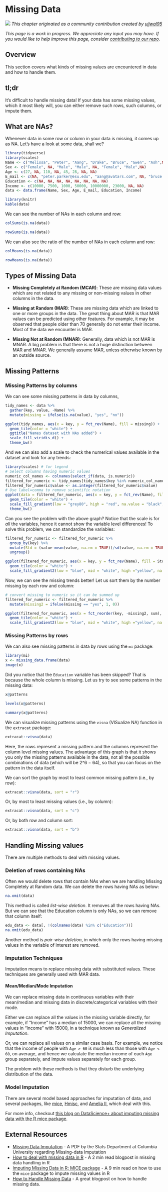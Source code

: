 # Missing Data {#missing}

![](images/banners/banner_missing.png)
*This chapter originated as a community contribution created by [ujjwal95](https://github.com/ujjwal95){target="_blank"}*

*This page is a work in progress. We appreciate any input you may have. If you would like to help improve this page, consider [contributing to our repo](contribute.html).*

## Overview
This section covers what kinds of missing values are encountered in data and how to handle them.

## tl;dr
It's difficult to handle missing data! If your data has some missing values, which it most likely will, you can either remove such rows, such columns, or impute them.

## What are NAs?

Whenever data in some row or column in your data is missing, it comes up as NA. Let's have a look at some data, shall we?
```r
library(tidyverse)
library(scales)
Name <- c("Melissa", "Peter", "Aang", "Drake", "Bruce", "Gwen", "Ash",NA)
Sex <- c("Female", NA, "Male", "Male", NA, "Female", "Male",NA)
Age <- c(27, NA, 110, NA, 45, 28, NA, NA)
E_mail <- c(NA, "peter.parker@esu.edu", "aang@avatars.com", NA, "bruce.wayne@wayne.org", "gwen.stacy@esu.edu", "ash.ketchum@pokemon.com", NA)
Education <- c(NA, NA, NA, NA, NA, NA, NA, NA)
Income <- c(10000, 7500, 1000, 50000, 10000000, 23000, NA, NA)
data <- data.frame(Name, Sex, Age, E_mail, Education, Income)
```

```r
library(knitr)
kable(data)
```

We can see the number of NAs in each column and row:
```r
colSums(is.na(data))
```

```r
rowSums(is.na(data))
```

We can also see the ratio of the number of NAs in each column and row:
```r
colMeans(is.na(data))
```

```r
rowMeans(is.na(data))
```

## Types of Missing Data

- **Missing Completely at Random (MCAR)**: These are missing data values which are not related to any missing or non-missing values in other columns in the data.

- **Missing at Random (MAR)**: These are missing data which are linked to one or more groups in the data. The great thing about MAR is that MAR values can be predicted using other features. For example, it may be observed that people older than 70 generally do not enter their income. 
Most of the data we encounter is MAR.

- **Missing Not at Random (MNAR)**: Generally, data which is not MAR is MNAR. A big problem is that there is not a huge distinction between MAR and MNAR. We generally assume MAR, unless otherwise known by an outside source.

## Missing Patterns 

### Missing Patterns by columns

We can see some missing patterns in data by columns,
```r
tidy_names <- data %>% 
  gather(key, value, -Name) %>% 
  mutate(missing = ifelse(is.na(value), "yes", "no"))
```

```r
ggplot(tidy_names, aes(x = key, y = fct_rev(Name), fill = missing)) +
  geom_tile(color = "white") + 
  ggtitle("Names dataset with NAs added") +
  scale_fill_viridis_d() +
  theme_bw()
```

And we can also add a scale to check the numerical values available in the dataset and look for any trends:
```r
library(scales) # for legend
# Select columns having numeric values
numeric_col_names <- colnames(select_if(data, is.numeric))
filtered_for_numeric <- tidy_names[tidy_names$key %in% numeric_col_names,]
filtered_for_numeric$value <- as.integer(filtered_for_numeric$value)
# Use label=comma to remove scientific notation
ggplot(data = filtered_for_numeric, aes(x = key, y = fct_rev(Name), fill = value)) +
  geom_tile(color = "white") + 
  scale_fill_gradient(low = "grey80", high = "red", na.value = "black", label=comma) + 
  theme_bw()
```

Can you see the problem with the above graph? Notice that the scale is for *all* the variables, hence it cannot show the variable level differences!
To solve this problem, we can standardize the variables:
```r
filtered_for_numeric <- filtered_for_numeric %>% 
  group_by(key) %>% 
  mutate(Std = (value-mean(value, na.rm = TRUE))/sd(value, na.rm = TRUE)) %>% 
  ungroup()

ggplot(filtered_for_numeric, aes(x = key, y = fct_rev(Name), fill = Std)) +
  geom_tile(color = "white") + 
  scale_fill_gradient2(low = "blue", mid = "white", high ="yellow", na.value = "black") + theme_bw()

```

Now, we can see the missing trends better! Let us sort them by the number missing by each row and column:
```r
# convert missing to numeric so it can be summed up
filtered_for_numeric <- filtered_for_numeric %>% 
  mutate(missing2 = ifelse(missing == "yes", 1, 0))

ggplot(filtered_for_numeric, aes(x = fct_reorder(key, -missing2, sum), y = fct_reorder(Name, -missing2, sum), fill = Std)) +
  geom_tile(color = "white") + 
  scale_fill_gradient2(low = "blue", mid = "white", high ="yellow", na.value = "black") + theme_bw()

```

### Missing Patterns by rows

We can also see missing patterns in data by rows using the `mi` package:
```r
library(mi)
x <- missing_data.frame(data)
image(x)
```

Did you notice that the `Education` variable has been skipped? That is because the whole column is missing.
Let us try to see some patterns in the missing data:
```r
x@patterns
```


```r
levels(x@patterns)
```

```r
summary(x@patterns)
```

We can visualize missing patterns using the `visna` (VISualize NA) function in the `extracat` package:
```r
extracat::visna(data)
```

Here, the rows represent a missing pattern and the columns represent the column level missing values. The advantage of this graph is that it shows you only the missing patterns available in the data, not all the possible combinations of data (which will be 2^6 = 64), so that you can focus on the pattern in the data itself. 

We can sort the graph by most to least common missing pattern (i.e., by row):
```r
extracat::visna(data, sort = "r")
```

Or, by most to least missing values (i.e., by column):
```r
extracat::visna(data, sort = "c")
```

Or, by both row and column sort:
```r
extracat::visna(data, sort = "b")
```

## Handling Missing values

There are multiple methods to deal with missing values.

### Deletion of rows containing NAs

Often we would delete rows that contain NAs when we are handling Missing Completely at Random data.
We can delete the rows having NAs as below:
```r
na.omit(data)
```

This method is called *list-wise deletion*. It removes all the rows having NAs. But we can see that the Education column is only NAs, so we can remove that column itself:
```r
edu_data <- data[, !(colnames(data) %in% c("Education"))]
na.omit(edu_data)
```

Another method is *pair-wise deletion*, in which only the rows having missing values in the variable of interest are removed.

### Imputation Techniques

Imputation means to replace missing data with substituted values. These techniques are generally used with MAR data.

#### Mean/Median/Mode Imputation

We can replace missing data in continuous variables with their mean/median and missing data in discrete/categorical variables with their mode.

Either we can replace all the values in the missing variable directly, for example, if "Income" has a median of 15000, we can replace all the missing values in "Income" with 15000, in a technique known as *Generalized Imputation*.

Or, we can replace all values on a similar case basis. For example, we notice that the income of people with `Age > 60` is much less than those with `Age < 60`, on average, and hence we calculate the median income of each `Age` group separately, and impute values separately for each group.

The problem with these methods is that they disturb the underlying distribution of the data.

### Model Imputation
There are several model based approaches for imputation of data, and several packages, like [mice](https://cran.r-project.org/web/packages/mice/index.html){target="_blank"}, [Hmisc](https://cran.r-project.org/web/packages/Hmisc/index.html){target="_blank"}, and [Amelia II](https://cran.r-project.org/web/packages/Amelia/index.html){target="_blank"}, which deal with this.

For more info, checkout [this blog on DataScience+ about imputing missing data with the R mice package](https://datascienceplus.com/imputing-missing-data-with-r-mice-package/){target="_blank"}.

## External Resources
- [Missing Data Imputation](http://www.stat.columbia.edu/~gelman/arm/missing.pdf){target="_blank"} - A PDF by the Stats Department at Columbia University regarding Missing-data Imputation
- [How to deal with missing data in R](https://datascienceplus.com/missing-values-in-r/){target="_blank"} - A 2 min read blogpost in missing data handling in R
- [Imputing Missing Data in R; MICE package](https://datascienceplus.com/imputing-missing-data-with-r-mice-package/){target="_blank"} - A 9 min read on how to use the `mice` package to impute missing values in R
- [How to Handle Missing Data](https://towardsdatascience.com/how-to-handle-missing-data-8646b18db0d4){target="_blank"} - A great blogpost on how to handle missing data.


